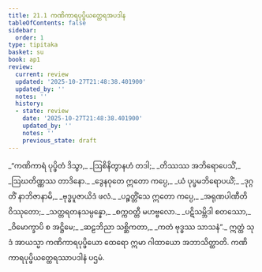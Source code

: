 ```yaml
---
title: 21.1 ကဏိကာရပုပ္ဖိယတ္ထေရအပဒါန
tableOfContents: false
sidebar:
  order: 1
type: tipitaka
basket: su
book: ap1
review:
  current: review
  updated: '2025-10-27T21:48:38.401900'
  updated_by: ''
  notes: ''
  history:
  - state: review
    date: '2025-10-27T21:48:38.401900'
    updated_by: ''
    notes: ''
    previous_state: draft
---
```



<ReviewStatus review={frontmatter.review} showDetails={true} />

<HypothesisAnnotation frontmatter={frontmatter} />

<DynamicBreadcrumb />

<Division number="1" book="ap1" e="ch" v="20" p="227">

<Paragraph number="2750" type="verses" book="ap1">
_“ကဏိကာရံ ပုပ္ဖိတံ ဒိသွာ,_  
_ဩစိနိတွာနဟံ တဒါ;_  
_တိဿဿ အဘိရောပေသိံ,_  
_ဩဃတိဏ္ဏဿ တာဒိနော._  

</Paragraph>

</Division>
<Division number="2" book="ap1" e="ch" v="20" p="227">

<Paragraph number="2751" type="verses" book="ap1">
_ဒွေနဝုတေ ဣတော ကပ္ပေ,_  
_ယံ ပုပ္ဖမဘိရောပယိံ;_  
_ဒုဂ္ဂတိံ နာဘိဇာနာမိ,_  
_ဗုဒ္ဓပူဇာယိဒံ ဖလံ._  

</Paragraph>

</Division>
<Division number="3" book="ap1" e="ch" v="20" p="227">

<Paragraph number="2752" type="verses" book="ap1">
_ပဉ္စတ္တိံသေ ဣတော ကပ္ပေ,_  
_အရုဏပါဏီတိ ဝိဿုတော;_  
_သတ္တရတနသမ္ပန္နော,_  
_စက္ကဝတ္တီ မဟဗ္ဗလော._  

</Paragraph>

</Division>
<Division number="4" book="ap1" e="ch" v="20" p="227">

<Paragraph number="2753" type="verses" book="ap1">
_ပဋိသမ္ဘိဒါ စတဿော,_  
_ဝိမောက္ခာပိ စ အဋ္ဌိမေ;_  
_ဆဠဘိညာ သစ္ဆိကတာ,_  
_ကတံ ဗုဒ္ဓဿ သာသနံ”._  

</Paragraph>

<Paragraph number="2754" book="ap1">
ဣတ္ထံ သုဒံ အာယသ္မာ ကဏိကာရပုပ္ဖိယော ထေရော ဣမာ ဂါထာယော အဘာသိတ္ထာတိ.

</Paragraph>
</Division>

<Paragraph number="2755" type="center" book="ap1">
ကဏိကာရပုပ္ဖိယတ္ထေရဿာပဒါနံ ပဌမံ.
</Paragraph>
